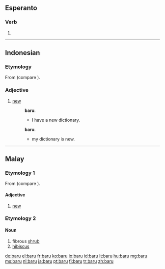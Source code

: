 ==Esperanto==

===Verb===
{{infl|eo}}

# {{eo-form of|bar|u}}

----

==Indonesian==

===Etymology===
From {{proto|Oceanic|lang=id}} (compare {{etyl|fj|-}} {{term|vou|lang=fj}}).

===Adjective===
{{infl|id|adjective|sometimes also|baharu}}

# [[new]]
#: {{l|id|saya}} {{l|id|punya}} {{l|id|kamus}} '''baru'''.
#:* I have a new dictionary.
#: {{l|id|kamus}} {{l|id|saya}} {{l|id|adalah}} '''baru'''.
#:* my dictionary is new.

----

==Malay==

===Etymology 1===
From {{proto|Oceanic|lang=ms}} (compare {{etyl|fj|-}} {{term|vou|lang=fj}}).

====Adjective====
{{infl|ms|adjective|sometimes also|baharu}}

# [[new]]

===Etymology 2===

====Noun====
{{infl|ms|noun}}

# fibrous [[shrub]]
# [[hibiscus]]

[[de:baru]]
[[el:baru]]
[[fr:baru]]
[[ko:baru]]
[[io:baru]]
[[id:baru]]
[[lt:baru]]
[[hu:baru]]
[[mg:baru]]
[[ms:baru]]
[[nl:baru]]
[[ja:baru]]
[[pt:baru]]
[[fi:baru]]
[[tr:baru]]
[[zh:baru]]